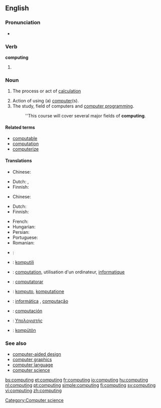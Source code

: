 {{wikipedia}}
==English==

===Pronunciation===
* {{audio|en-us-computing.ogg|Audio (US)}}

===Verb===
'''computing'''

# {{present participle of|compute}}

===Noun===
{{en-noun|-}}

# {{literally}} The process or act of [[calculation]]
# Action of using (a) [[computer]](s).
# The study, field of computers and [[computer programming]].
#: ''This course will cover several major fields of '''computing'''.

====Related terms====
* [[computable]]
* [[computation]]
* [[computerize]]

====Translations====
{{trans-see|calculation}}

{{trans-top|action of using a computer}}
* Chinese:
*: {{trreq|Mandarin}}
{{trans-mid}}
* Dutch: {{t+|nl|computeren}}, {{t|nl|computergebruik|n}}
* Finnish: {{t-|fi|tietojenkäsittely}}
{{trans-bottom}}

{{trans-top|the study, field of computers and computer programming}}
* Chinese:
*: {{trreq|Mandarin}}
* Dutch: {{t+|nl|informatica}}
* Finnish: {{t+|fi|tietojenkäsittelytiede}}
{{trans-mid}}
* French: {{t+|fr|informatique|f}}
* Hungarian: {{t-|hu|számítástechnika}}
* Persian: {{t-|fa|انفورماتیک}}
* Portuguese: {{t|pt|Informática}}
* Romanian: {{t|ro|informatică|f}}
{{trans-bottom}}

{{checktrans-top}}
* {{ttbc|Croatian}}: {{t+|hr|računarstvo|n}}
* {{ttbc|Esperanto}}: [[komputili]]
* {{ttbc|French}}: [[computation]], utilisation d'un ordinateur,  [[informatique]]
* {{ttbc|Interlingua}}: [[computatorar]]
* {{ttbc|Novial}}: [[komputo]], [[komputatione]]
* {{ttbc|Portuguese}}: [[informática]] {{f}}, [[computação]] {{f}}
* {{ttbc|Spanish}}: [[computación]]
* {{ttbc|Greek}}: [[Υπολογιστής]]
* {{ttbc|Volapük}}: [[kompütön]]
{{checktrans-bottom}}

===See also===
* [[computer-aided design]]
* [[computer graphics]]
* [[computer language]]
* [[computer science]]

[[Category:Computer science]]

[[bs:computing]]
[[et:computing]]
[[fr:computing]]
[[io:computing]]
[[hu:computing]]
[[nl:computing]]
[[pt:computing]]
[[simple:computing]]
[[fi:computing]]
[[sv:computing]]
[[vi:computing]]
[[zh:computing]]